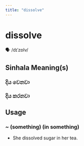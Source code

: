 ```yaml
---
title: "dissolve"
---
```


# dissolve

🗣️ /dɪˈzɒlv/

## Sinhala Meaning(s)

### දිය වෙනවා
### දිය කරනවා

## Usage

### ~ (something) (in something)

- She dissolved sugar in her tea.


